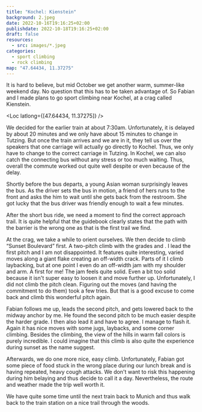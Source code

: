 ```yaml
---
title: "Kochel: Kienstein"
background: 2.jpeg
date: 2022-10-16T19:16:25+02:00
publishdate: 2022-10-18T19:16:25+02:00
draft: false
resources:
  - src: images/*.jpeg
categories:
  - sport climbing
  - rock climbing
map: "47.64434, 11.37275"
---
```


It is hard to believe, but mid October we get another warm, summer-like weekend
day. No question that this has to be taken advantage of. So Fabian and I made
plans to go sport climbing near Kochel, at a crag called Kienstein.

<Loc latlong={[47.64434, 11.37275]} />

We decided for the earlier train at about 7:30am. Unfortunately, it is delayed
by about 20 minutes and we only have about 15 minutes to change in Tutzing. But
once the train arrives and we are in it, they tell us over the speakers that one
carriage will actually go directly to Kochel. Thus, we only have to change to
the correct carriage in Tutzing. In Kochel, we can also catch the connecting bus
without any stress or too much waiting. Thus, overall the commute worked out
quite well despite or even because of the delay.

Shortly before the bus departs, a young Asian woman surprisingly leaves the bus.
As the driver sets the bus in motion, a friend of hers runs to the front and
asks the him to wait until she gets back from the restroom. She got lucky that
the bus driver was friendly enough to wait a few minutes.

After the short bus ride, we need a moment to find the correct approach trail.
It is quite helpful that the guidebook clearly states that the path with the
barrier is the wrong one as that is the first trail we find.

At the crag, we take a while to orient ourselves. We then decide to climb “Sunset
Boulevard” first. A two-pitch climb with the grades <Grade system="UIAA"
value="6" /> and <Grade system="UIAA" value="6+" />. I lead the first pitch and
I am not disappointed. It features quite interesting, varied moves along a giant
flake creating an off-width crack. Parts of it I climb laybacking, but at one
point I even do an off-width jam with my shoulder and arm. A first for me! The
jam feels quite solid. Even a bit too solid because it isn't super easy to
loosen it and move further up. Unfortunately, I did not climb the pitch clean.
Figuring out the moves (and having the commitment to do them) took a few tries.
But that is a good excuse to come back and climb this wonderful pitch again.

<Rimg src="1.jpeg" caption="Sunset Boulevard is hidden behind the trees." />

Fabian follows me up, leads the second pitch, and gets lowered back to the
midway anchor by me. He found the second pitch to be much easier despite the
harder grade. I then also lead it and have to agree. I manage to flash it. Again
it has nice moves with some jugs, laybacks, and some corner climbing. Besides
the climbing, the view of the hills in warm fall colors is purely incredible.
I could imagine that this climb is also quite the experience during sunset as
the name suggest.

<Pano2x src="1.jpeg" alt="View of the Kochelsee." />

Afterwards, we do one more nice, easy climb. Unfortunately, Fabian got some
piece of food stuck in the wrong place during our lunch break and is having
repeated, heavy cough attacks. We don't want to risk this happening during him
belaying and thus decide to call it a day. Nevertheless, the route and weather
made the trip well worth it.

We have quite some time until the next train back to Munich and thus walk back
to the train station on a nice trail through the woods.
